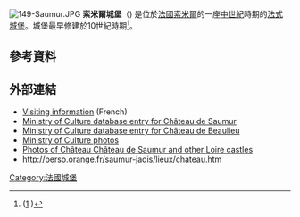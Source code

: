 [[Image:149-Saumur.JPG|thumb]]
'''索米爾城堡'''（{{lang-fr|Château de Saumur}}) 是位於[[法國|法國]][[索米爾|索米爾]]的一座[[中世紀|中世紀]]時期的[[法式城堡|法式城堡]]。城堡最早修建於10世紀時期<ref>([http://perso.orange.fr/saumur-jadis/lieux/chateau.htm] {{Wayback|url=http://perso.orange.fr/saumur-jadis/lieux/chateau.htm |date=20071008140527 }})</ref>。
==參考資料==
{{reflist}}
==外部連結==
{{commons category|Château de Saumur}}
* [http://www.ot-saumur.fr/CHATEAU-DE-SAUMUR_a722.html Visiting information] {{Wayback|url=http://www.ot-saumur.fr/CHATEAU-DE-SAUMUR_a722.html |date=20210124061934 }} (French)
*[http://www.culture.gouv.fr/public/mistral/merimee_fr?ACTION=RETROUVER&FIELD_1=INSEE&VALUE_1=49328&NUMBER=24&GRP=0&REQ=%28%2849328%29%20%3aINSEE%20%29&USRNAME=nobody&USRPWD=4%24%2534P&SPEC=9&SYN=1&IMLY=&MAX1=1&MAX2=100&MAX3=100&DOM=Tous Ministry of Culture database entry for Château de Saumur] {{Wayback|url=http://www.culture.gouv.fr/public/mistral/merimee_fr?ACTION=RETROUVER&FIELD_1=INSEE&VALUE_1=49328&NUMBER=24&GRP=0&REQ=%28%2849328%29%20%3aINSEE%20%29&USRNAME=nobody&USRPWD=4%24%2534P&SPEC=9&SYN=1&IMLY=&MAX1=1&MAX2=100&MAX3=100&DOM=Tous |date=20161005153152 }} {{fr icon}}
*[http://www.culture.gouv.fr/public/mistral/merimee_fr?ACTION=RETROUVER&FIELD_1=cmer1&VALUE_1=saumur&FIELD_2=cmer4&VALUE_2=chateau&FIELD_3=cmer5&VALUE_3=&FIELD_4=AUTR&VALUE_4=&FIELD_5=cmer2&VALUE_5=&FIELD_6=titre&VALUE_6=&FIELD_7=date%20protection&VALUE_7=&FIELD_8=DOSURLP&VALUE_8=%20&NUMBER=2&GRP=0&REQ=%28%28saumur%29%20%3aLOCA%2cPLOC%2cINSEE%20%20ET%20%20%28%28chateau%29%20%3aDENO%2cPARN%2cREMA%2cACTU%2cPDEN%2cMHPP%20%29%29&USRNAME=nobody&USRPWD=4%24%2534P&SPEC=9&SYN=1&IMLY=&MAX1=1&MAX2=100&MAX3=100&DOM=Tous Ministry of Culture database entry for Château de Beaulieu] {{Wayback|url=http://www.culture.gouv.fr/public/mistral/merimee_fr?ACTION=RETROUVER&FIELD_1=cmer1&VALUE_1=saumur&FIELD_2=cmer4&VALUE_2=chateau&FIELD_3=cmer5&VALUE_3=&FIELD_4=AUTR&VALUE_4=&FIELD_5=cmer2&VALUE_5=&FIELD_6=titre&VALUE_6=&FIELD_7=date%20protection&VALUE_7=&FIELD_8=DOSURLP&VALUE_8=%20&NUMBER=2&GRP=0&REQ=%28%28saumur%29%20%3aLOCA%2cPLOC%2cINSEE%20%20ET%20%20%28%28chateau%29%20%3aDENO%2cPARN%2cREMA%2cACTU%2cPDEN%2cMHPP%20%29%29&USRNAME=nobody&USRPWD=4%24%2534P&SPEC=9&SYN=1&IMLY=&MAX1=1&MAX2=100&MAX3=100&DOM=Tous |date=20160403195506 }} {{fr icon}}
*[http://www.culture.gouv.fr/public/mistral/memoire_fr?ACTION=CHERCHER&FIELD_5=LBASE&VALUE_5=PA00109307 Ministry of Culture photos] {{Wayback|url=http://www.culture.gouv.fr/public/mistral/memoire_fr?ACTION=CHERCHER&FIELD_5=LBASE&VALUE_5=PA00109307 |date=20160409161852 }}
*[http://www.flickr.com/photos/89297978@N00/sets/72157594515487122/ Photos of Château Château de Saumur and other Loire castles] {{Wayback|url=http://www.flickr.com/photos/89297978@N00/sets/72157594515487122/ |date=20151114005150 }}
*http://perso.orange.fr/saumur-jadis/lieux/chateau.htm {{Wayback|url=http://perso.orange.fr/saumur-jadis/lieux/chateau.htm |date=20071008140527 }}
{{coord|47|15|22|N|0|04|21|W|region:FR-R_type:landmark|display=title}}
[[Category:法國城堡|Category:法國城堡]]